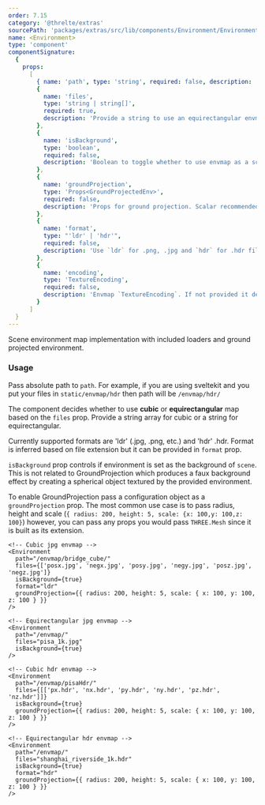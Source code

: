 ```yaml
---
order: 7.15
category: '@threlte/extras'
sourcePath: 'packages/extras/src/lib/components/Environment/Environment.svelte'
name: <Environment>
type: 'component'
componentSignature:
  {
    props:
      [
        { name: 'path', type: 'string', required: false, description: 'Defaults to "/"' },
        {
          name: 'files',
          type: 'string | string[]',
          required: true,
          description: 'Provide a string to use an equirectangular envmap and a string array to use a cubic envmap'
        },
        {
          name: 'isBackground',
          type: 'boolean',
          required: false,
          description: 'Boolean to toggle whether to use envmap as a scene background.'
        },
        {
          name: 'groundProjection',
          type: 'Props<GroundProjectedEnv>',
          required: false,
          description: 'Props for ground projection. Scalar recommended to 100. Depending on envmap and project requirements, good starting point is radius: 200, height: 5.'
        },
        {
          name: 'format',
          type: "'ldr' | 'hdr'",
          required: false,
          description: 'Use `ldr` for .png, .jpg and `hdr` for .hdr file formats'
        },
        {
          name: 'encoding',
          type: 'TextureEncoding',
          required: false,
          description: 'Envmap `TextureEncoding`. If not provided it defaults to `sRGBEncoding` for cubemap and `LinearEncoding` for equirectangular'
        }
      ]
  }
---
```


<Example path="extras/environment/swapping-scenes" />

Scene environment map implementation with included loaders and ground projected environment.

<Example path="extras/environment/basic" />

### Usage

Pass absolute path to `path`. For example, if you are using sveltekit and you put your files in `static/envmap/hdr` then path will be `/envmap/hdr/`

The component decides whether to use **cubic** or **equirectangular** map based on the `files` prop. Provide a string array for cubic or a string for equirectangular.

Currently supported formats are 'ldr' (.jpg, .png, etc.) and 'hdr' .hdr. Format is inferred based on file extension but it can be provided in `format` prop.

`isBackground` prop controls if environment is set as the background of `scene`. This is not related to GroundProjection which produces a faux background effect by creating a spherical object textured by the provided environment.

To enable GroundProjection pass a configuration object as a `groundProjection` prop. The most common use case is to pass radius, height and scale (`{ radius: 200, height: 5, scale: {x: 100,y: 100,z: 100}`) however, you can pass any props you would pass `THREE.Mesh` since it is built as its extension.

```svelte
<!-- Cubic jpg envmap -->
<Environment
  path="/envmap/bridge_cube/"
  files={['posx.jpg', 'negx.jpg', 'posy.jpg', 'negy.jpg', 'posz.jpg', 'negz.jpg']}
  isBackground={true}
  format="ldr"
  groundProjection={{ radius: 200, height: 5, scale: { x: 100, y: 100, z: 100 } }}
/>

<!-- Equirectangular jpg envmap -->
<Environment
  path="/envmap/"
  files="pisa_1k.jpg"
  isBackground={true}
/>

<!-- Cubic hdr envmap -->
<Environment
  path="/envmap/pisaHdr/"
  files={[['px.hdr', 'nx.hdr', 'py.hdr', 'ny.hdr', 'pz.hdr', 'nz.hdr']]}
  isBackground={true}
  groundProjection={{ radius: 200, height: 5, scale: { x: 100, y: 100, z: 100 } }}
/>

<!-- Equirectangular hdr envmap -->
<Environment
  path="/envmap/"
  files="shanghai_riverside_1k.hdr"
  isBackground={true}
  format="hdr"
  groundProjection={{ radius: 200, height: 5, scale: { x: 100, y: 100, z: 100 } }}
/>
```
